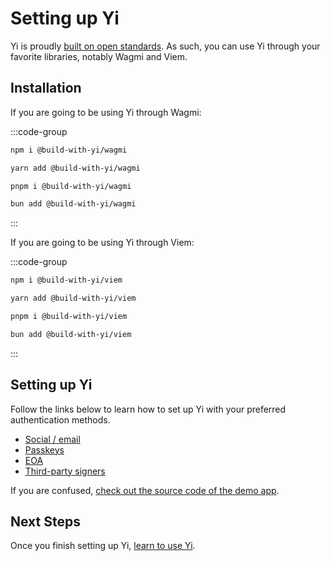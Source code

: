 # Setting up Yi

Yi is proudly [built on open standards](/sdk/yi-vs-others).  As such, you can use Yi through your favorite libraries, notably Wagmi and Viem.

## Installation

If you are going to be using Yi through Wagmi:

:::code-group

```bash [npm]
npm i @build-with-yi/wagmi
```

```bash [yarn]
yarn add @build-with-yi/wagmi
```

```bash [pnpm]
pnpm i @build-with-yi/wagmi
```

```bash [bun]
bun add @build-with-yi/wagmi
```

:::

If you are going to be using Yi through Viem:

:::code-group

```bash [npm]
npm i @build-with-yi/viem
```

```bash [yarn]
yarn add @build-with-yi/viem
```

```bash [pnpm]
pnpm i @build-with-yi/viem
```

```bash [bun]
bun add @build-with-yi/viem
```

:::

## Setting up Yi

Follow the links below to learn how to set up Yi with your preferred authentication methods.

- [Social / email](/sdk/setting-up-yi/social)
- [Passkeys](/sdk/setting-up-yi/passkeys)
- [EOA](/sdk/setting-up-yi/eoa)
- [Third-party signers](/sdk/setting-up-yi/third-party-signers)

If you are confused, [check out the source code of the demo app](https://github.com/zerodevapp/cab-demo).

## Next Steps

Once you finish setting up Yi, [learn to use Yi](/sdk/using-yi/basic-usage).